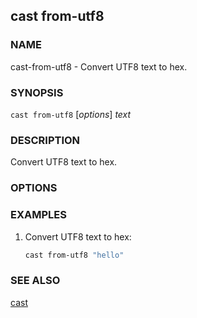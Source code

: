 
## cast from-utf8

### NAME

cast-from-utf8 - Convert UTF8 text to hex.

### SYNOPSIS

`cast from-utf8` [*options*] _text_

### DESCRIPTION

Convert UTF8 text to hex.

### OPTIONS

<CommonOptions />

### EXAMPLES

1. Convert UTF8 text to hex:
   ```sh
   cast from-utf8 "hello"
   ```

### SEE ALSO

[cast](/reference/cast/cast.mdx)
